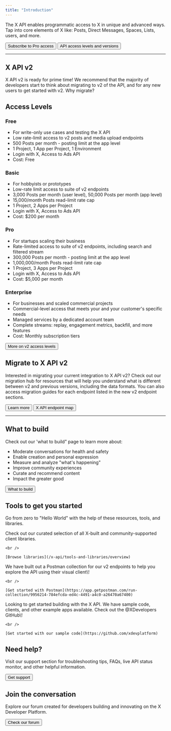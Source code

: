 ```yaml
---
title: "Introduction"
---
```



The X API enables programmatic access to X in unique and advanced ways. Tap into core elements of X like: Posts, Direct Messages, Spaces, Lists, users, and more.

<div className="flex space-x-2.5">
<Button href="https://developer.x.com/en/portal/products/pro">
  Subscribe to Pro access
</Button>

<Button href="/x-api/getting-started/about-x-api">
  API access levels and versions
</Button>

</div>

---

## X API v2

X API v2 is ready for prime time\! We recommend that the majority of developers start to think about migrating to v2 of the API, and for any new users to get started with v2. Why migrate?

<CardGroup cols="2">
  <Card title="New and more detailed data objects" icon="database" href="/x-api/fundamentals/data-dictionary">
    
  </Card>
  <Card title="New parameters to request objects and fields" icon="sliders" href="/x-api/fundamentals/data-dictionary#how-to-use-fields-and-expansions">
    
  </Card>
  <Card title="Advanced metrics" icon="chart-pie" href="/x-api/fundamentals/metrics">
    
  </Card>
  <Card title="Receive and filter data with contextual post annotations" icon="comment-dots" href="/x-api/fundamentals/post-annotations">
    
  </Card>
  <Card title="Filter on and identify which posts belong to a reply thread" icon="reply" href="/x-api/fundamentals/conversation-id">
    
  </Card>
  <Card title="And much more..." icon="plus" href="/x-api/getting-started/about-x-api">
    
  </Card>
</CardGroup>

## Access Levels

### Free

- For write-only use cases and testing the X API
- Low rate-limit access to v2 posts and media upload endpoints
- 500 Posts per month - posting limit at the app level
- 1 Project, 1 App per Project, 1 Environment
- Login with X, Access to Ads API
- Cost: Free

### Basic

- For hobbyists or prototypes
- Low-rate limit access to suite of v2 endpoints
- 3,000 Posts per month (user level), 50,000 Posts per month (app level)
- 15,000/month Posts read-limit rate cap
- 1 Project, 2 Apps per Project
- Login with X, Access to Ads API
- Cost: $200 per month

### Pro

- For startups scaling their business
- Rate-limited access to suite of v2 endpoints, including search and filtered stream
- 300,000 Posts per month - posting limit at the app level
- 1,000,000/month Posts read-limit rate cap
- 1 Project, 3 Apps per Project
- Login with X, Access to Ads API
- Cost: $5,000 per month

### Enterprise

- For businesses and scaled commercial projects
- Commercial-level access that meets your and your customer's specific needs
- Managed services by a dedicated account team
- Complete streams: replay, engagement metrics, backfill, and more features
- Cost: Monthly subscription tiers

<Button href="/x-api/getting-started/about-x-api">
  More on v2 access levels
</Button>

## Migrate to X API v2

Interested in migrating your current integration to X API v2? Check out our migration hub for resources that will help you understand what is different between v2 and previous versions, including the data formats. You can also access migration guides for each endpoint listed in the new v2 endpoint sections.

<div className="flex space-x-2.5">
<Button href="/x-api/migrate/overview">
  Learn more
</Button>

<Button href="/x-api/migrate/x-api-endpoint-map">
  X API endpoint map
</Button>

</div>

---

## What to build

Check out our 'what to build" page to learn more about:

- Moderate conversations for health and safety
- Enable creation and personal expression
- Measure and analyze "what's happening"
- Improve community experiences
- Curate and recommend content
- Impact the greater good

<Button href="/x-api/what-to-build">
  What to build
</Button>

## Tools to get you started

Go from zero to "Hello World" with the help of these resources, tools, and libraries.

<CardGroup cols="1">
  <Card title="Client libraries" icon="screwdriver-wrench">
    Check out our curated selection of all X-built and community-supported client libraries.

    <br />

    [Browse libraries](/x-api/tools-and-libraries/overview)
  </Card>
  <Card title="v2 Postman collection" icon="book">
    We have built out a Postman collection for our v2 endpoints to help you explore the API using their visual client\!

    <br />

    [Get started with Postman](https://app.getpostman.com/run-collection/9956214-784efcda-ed4c-4491-a4c0-a26470a67400)
  </Card>
  <Card title="Sample code" icon="code">
    Looking to get started building with the X API. We have sample code, clients, and other example apps available. Check out the @XDevelopers GitHub\!

    <br />

    [Get started with our sample code](https://github.com/xdevplatform)
  </Card>
</CardGroup>

## Need help?

Visit our support section for troubleshooting tips, FAQs, live API status monitor, and other helpful information.

<Button href="https://developer.x.com/en/support/twitter-api.html">
  Get support
</Button>

## Join the conversation

Explore our forum created for developers building and innovating on the X Developer Platform.

<Button href="https://devcommunity.x.com/">
  Check our forum
</Button>